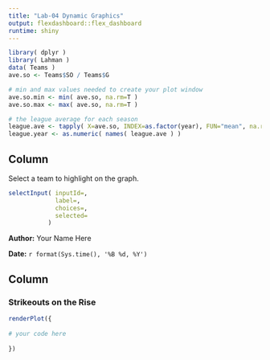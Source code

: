 ```yaml
---
title: "Lab-04 Dynamic Graphics"
output: flexdashboard::flex_dashboard
runtime: shiny
---
```


```r
library( dplyr )
library( Lahman )
data( Teams )
ave.so <- Teams$SO / Teams$G

# min and max values needed to create your plot window 
ave.so.min <- min( ave.so, na.rm=T )
ave.so.max <- max( ave.so, na.rm=T )

# the league average for each season
league.ave <- tapply( X=ave.so, INDEX=as.factor(year), FUN="mean", na.rm=T )
league.year <- as.numeric( names( league.ave ) )
```



Column {.sidebar}
-----------------------------------------------------------------------

Select a team to highlight on the graph.

```r
selectInput( inputId=,
             label=,
             choices=,
             selected=   
           )
```



**Author:** Your Name Here

**Date:**  `r format(Sys.time(), '%B %d, %Y')`




Column
-----------------------------------------------------------------------

### Strikeouts on the Rise

```r
renderPlot({
  
# your code here
  
})
```

